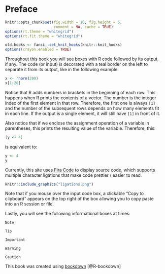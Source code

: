 # Preface {#preface}

```r
knitr::opts_chunk$set(fig.width = 10, fig.height = 5,
                      comment = NA, cache = TRUE) 
options(rt.theme = "whitegrid")
options(rt.fit.theme = "whitegrid")
```

```r
old.hooks <- fansi::set_knit_hooks(knitr::knit_hooks)
options(crayon.enabled = TRUE)
```

Throughout this book you will see boxes with R code followed by its output, if any. The code (or input) is decorated with a teal border on the left to separate it from its output, like in the following example:

```r
x <- rnorm(200)
x[1:20]
```

Notice that R adds numbers in brackets in the beginning of each row. This happens when R prints the contents of a vector. The number is the integer index of the first element in that row. Therefore, the first one is always `[1]` and the number of the subsequent rows depends on how many elements fit in each line. If the output is a single element, it will still have `[1]` in front of it.  

Also notice that if we enclose the assignment operation of a variable in parentheses, this prints the resulting value of the variable. Therefore, this:

```r
(y <- 4)
```

is equivalent to:

```r
y <- 4
y
```

Currently, this site uses [Fira Code](https://github.com/tonsky/FiraCode) to display source code, 
which supports multiple character ligations that make code prettier / easier to read.

```r
knitr::include_graphics("ligations.png")
```

Note that if you mouse over the input code box, a clickable "Copy to clipboard" appears on the top right of the box allowing you to copy paste into an R session or file.

Lastly, you will see the following informational boxes at times:

```block
Note
```

```block
Tip
```

```block
Important
```

```block
Warning
```

```block
Caution
```

This book was created using [bookdown](https://CRAN.R-project.org/package=bookdown) [@R-bookdown]
<br/>  
